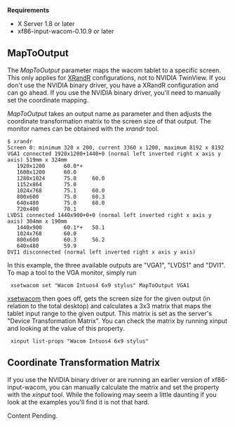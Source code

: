'''Requirements'''
* X Server 1.8 or later
* xf86-input-wacom-0.10.9 or later

== MapToOutput ==
The ''MapToOutput'' parameter maps the wacom tablet to a specific screen. This only applies for [http://www.x.org/wiki/Projects/XRandR XRandR] configurations, not to NVIDIA TwinView. If you don't use the NVIDIA binary driver, you have a XRandR configuration and can go ahead. If you use the NVIDIA binary driver, you'll need to manually set the coordinate mapping.

''MapToOutput'' takes an output name as parameter and then adjusts the coordinate transformation matrix to the screen size of that output. The monitor names can be obtained with the ''xrandr'' tool.

<pre>
$ xrandr
Screen 0: minimum 320 x 200, current 3360 x 1200, maximum 8192 x 8192
VGA1 connected 1920x1200+1440+0 (normal left inverted right x axis y axis) 519mm x 324mm
   1920x1200      60.0*+
   1600x1200      60.0  
   1280x1024      75.0     60.0  
   1152x864       75.0  
   1024x768       75.1     60.0  
   800x600        75.0     60.3  
   640x480        75.0     60.0  
   720x400        70.1  
LVDS1 connected 1440x900+0+0 (normal left inverted right x axis y axis) 304mm x 190mm
   1440x900       60.1*+   50.1  
   1024x768       60.0  
   800x600        60.3     56.2  
   640x480        59.9  
DVI1 disconnected (normal left inverted right x axis y axis)
</pre>

In this example, the three available outputs are "VGA1", "LVDS1" and "DVI1". To map a tool to the VGA monitor, simply run

  xsetwacom set "Wacom Intuos4 6x9 stylus" MapToOutput VGA1

[[xsetwacom]] then goes off, gets the screen size for the given output (in relation to the total desktop) and calculates a 3x3 matrix that maps the tablet input range to the given output. This matrix is set as the server's "Device Transformation Matrix". You can check the matrix by running xinput and looking at the value of this property.
  xinput list-props "Wacom Intuos4 6x9 stylus"

== Coordinate Transformation Matrix ==
If you use the NVIDIA binary driver or are running an earlier version of xf86-input-wacom, you can manually calculate the matrix and set the property with the ''xinput'' tool.  While the following may seem a little daunting if you look at the examples you'll find it is not that hard.

Content Pending.